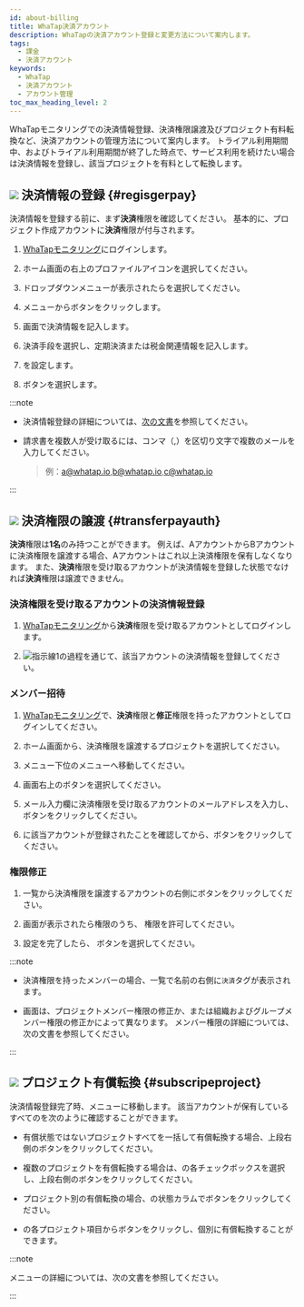 ```yaml
---
id: about-billing
title: WhaTap決済アカウント
description: WhaTapの決済アカウント登録と変更方法について案内します。
tags:
  - 課金
  - 決済アカウント
keywords:
  - WhaTap
  - 決済アカウント
  - アカウント管理
toc_max_heading_level: 2
---
```


WhaTapモニタリングでの決済情報登録、決済権限譲渡及びプロジェクト有料転換など、決済アカウントの管理方法について案内します。 トライアル利用期間中、およびトライアル利用期間が終了した時点で、サービス利用を続けたい場合は決済情報を登録し、該当プロジェクトを有料として転換します。 

## ![](/img/number-01.png) 決済情報の登録 {#regisgerpay}

決済情報を登録する前に、まず**決済**権限を確認してください。 基本的に、プロジェクト作成アカウントに**決済**権限が付与されます。

1. [WhaTapモニタリング](https://service.whatap.io)にログインします。 

2. ホーム画面の右上のプロファイルアイコンを選択してください。

3. ドロップダウンメニューが表示されたら<Cmdname sid="my_usage" className="uitext" />を選択してください。

   <ImgLang img='billing-select-my-usage.png' desc='利用状況' />

4. <Cmdname sid="payment_information" className="uitext" />メニューから<Cmdname sid="register_billing_info" className="uitext" />ボタンをクリックします。

5. <Cmdname sid="register_billing_info" className="uitext" />画面で決済情報を記入します。

6. 決済手段を選択し、<Cmdname sid="creditcard" className="uitext" />定期決済または税金<Cmdname sid="payment_type_banktransfer" className="uitext" />関連情報を記入します。

7. <Cmdname sid="billing_reception_info" className="uitext" />を設定します。

8. <Cmdname sid="registration" className="uitext" />ボタンを選択します。

:::note 

- 決済情報登録の詳細については、[次の文書](/management/billing)を参照してください。

- 請求書を複数人が受け取るには、コンマ（,）を区切り文字で複数のメールを入力してください。 

  > 例：a@whatap.io,b@whatap.io,c@whatap.io

  <ImgLang img='best-p/about-billing-member-recipient.png' desc='請求先設定' />

:::

## ![](/img/number-02.png) 決済権限の譲渡 {#transferpayauth}

**決済**権限は**1名**のみ持つことができます。 例えば、AアカウントからBアカウントに決済権限を譲渡する場合、Aアカウントはこれ以上決済権限を保有しなくなります。 また、**決済**権限を受け取るアカウントが決済情報を登録した状態でなければ**決済**権限は譲渡できません。

### 決済権限を受け取るアカウントの決済情報登録

1. [WhaTapモニタリング](https://service.whatap.io)から**決済**権限を受け取るアカウントとしてログインします。

2. ![指示線1](/img/number-01.png)の過程を通じて、該当アカウントの決済情報を登録してください。

### メンバー招待

1. [WhaTapモニタリング](https://service.whatap.io)で、**決済**権限と**修正**権限を持ったアカウントとしてログインしてください。

2. ホーム画面から、決済権限を譲渡するプロジェクトを選択してください。 

3. <Cmdname sid="management" className="uitext" />メニュー下位の<Cmdname sid="project_member" className="uitext" />メニューへ移動してください。

4. 画面右上の<Cmdname sid="invite_member" className="uitext" />ボタンを選択してください。

5. メール入力欄に決済権限を受け取るアカウントのメールアドレスを入力し、<Cmdname sid="add" className="uitext" />ボタンをクリックしてください。

6. <Cmdname sid="member_invite_list" className="uitext" replace=" ({length})" />に該当アカウントが登録されたことを確認してから、<Cmdname sid="complete" className="uitext" />ボタンをクリックしてください。

### 権限修正

<ImgLang img='best-p/about-billing-member-role.png' desc='権限削除' />

1. <Cmdname sid="project_member" className="uitext" />一覧から決済権限を譲渡するアカウントの右側に<LinkImage img="char-a.svg" desc="指示線 a" /><LinkImage img="ico-edit.svg" desc="편집 아이콘" />ボタンをクリックしてください。

2. <Cmdname sid="edit_member_role" className="uitext" /> 画面が表示されたら権限のうち、<LinkImage img="char-b.svg" desc="指示線 b" /> <Cmdname sid="billing" className="uitext" />権限を許可してください。

3. 設定を完了したら、<LinkImage img="char-c.svg" desc="指示線 c" /> <Cmdname sid="apply" className="uitext" />ボタンを選択してください。

:::note

- 決済権限を持ったメンバーの場合、<Cmdname sid="project_member" className="uitext" />一覧で名前の右側に<code class='pay'>決済</code>タグが表示されます。 

- <Cmdname sid="edit_member_role" className="uitext" />画面は、プロジェクトメンバー権限の修正か、または組織およびグループメンバー権限の修正かによって異なります。 メンバー権限の詳細については、<Link to="/project/project-structure#project-auth">次の文書</Link>を参照してください。

:::

## ![](/img/number-03.png) プロジェクト有償転換 {#subscripeproject}

決済情報登録完了時、<Cmdname sid="side_projectSubscription" className="uitext" />メニューに移動します。 該当アカウントが保有しているすべての<Cmdname sid="project_list" className="uitext" />を次のように確認することができます。 

<ImgLang img='best-p/about-billing-subscription.png' desc='プロジェクト有償転換' />

- 有償状態ではないプロジェクトすべてを一括して有償転換する場合、上段右側の<Cmdname sid="BTN06013" className="uitext" />ボタンをクリックしてください。

- 複数のプロジェクトを有償転換する場合は、<Cmdname sid="project_list" className="uitext" />の各チェックボックスを選択し、上段右側の<Cmdname sid="BTN06013" className="uitext" />ボタンをクリックしてください。

- プロジェクト別の有償転換の場合、<Cmdname sid="project_list" className="uitext" />の状態カラムで<Cmdname sid="subscribe" className="uitext" />ボタンをクリックしてください。

- <Cmdname sid="project_list" className="uitext" />の各プロジェクト項目から<Cmdname sid="subscribe" className="uitext" />ボタンをクリックし、個別に有償転換することができます。

:::note

<Cmdname sid="side_projectSubscription" className="uitext" />メニューの詳細については、<Link to="management/billing#project-subscription">次の文書</Link>を参照してください。

:::
